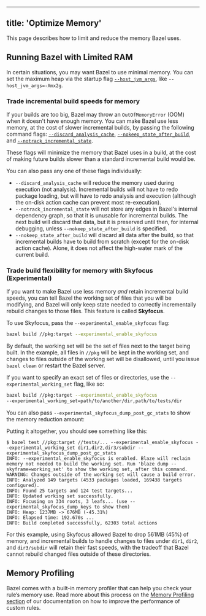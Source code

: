 

---
title: 'Optimize Memory'
---



This page describes how to limit and reduce the memory Bazel uses.

## Running Bazel with Limited RAM 

In certain situations, you may want Bazel to use minimal memory. You can set the
maximum heap via the startup flag
[`--host_jvm_args`](/docs/user-manual#host-jvm-args),
like `--host_jvm_args=-Xmx2g`.

### Trade incremental build speeds for memory 

If your builds are too big, Bazel may throw an `OutOfMemoryError` (OOM) when
it doesn't have enough memory. You can make Bazel use less memory, at the cost
of slower incremental builds, by passing the following command flags:
[`--discard_analysis_cache`](/docs/user-manual#discard-analysis-cache),
[`--nokeep_state_after_build`](/reference/command-line-reference#flag--keep_state_after_build),
and
[`--notrack_incremental_state`](/reference/command-line-reference#flag--track_incremental_state).

These flags will minimize the memory that Bazel uses in a build, at the cost of
making future builds slower than a standard incremental build would be.

You can also pass any one of these flags individually:

 * `--discard_analysis_cache` will reduce the memory used during execution (not
analysis). Incremental builds will not have to redo package loading, but will
have to redo analysis and execution (although the on-disk action cache can
prevent most re-execution).
 * `--notrack_incremental_state` will not store any edges in Bazel's internal
 dependency graph, so that it is unusable for incremental builds. The next build
 will discard that data, but it is preserved until then, for internal debugging,
 unless `--nokeep_state_after_build` is specified.
 * `--nokeep_state_after_build` will discard all data after the build, so that
 incremental builds have to build from scratch (except for the on-disk action
 cache). Alone, it does not affect the high-water mark of the current build.

### Trade build flexibility for memory with Skyfocus (Experimental) 

If you want to make Bazel use less memory *and* retain incremental build speeds,
you can tell Bazel the working set of files that you will be modifying, and
Bazel will only keep state needed to correctly incrementally rebuild changes to
those files. This feature is called **Skyfocus**.

To use Skyfocus, pass the `--experimental_enable_skyfocus` flag:

```sh
bazel build //pkg:target --experimental_enable_skyfocus
```

By default, the working set will be the set of files next to the target being
built. In the example, all files in `//pkg` will be kept in the working set, and
changes to files outside of the working set will be disallowed, until you issue
`bazel clean` or restart the Bazel server.

If you want to specify an exact set of files or directories, use the
`--experimental_working_set` flag, like so:

```sh
bazel build //pkg:target --experimental_enable_skyfocus
--experimental_working_set=path/to/another/dir,path/to/tests/dir
```

You can also pass `--experimental_skyfocus_dump_post_gc_stats` to show the
memory reduction amount:

Putting it altogether, you should see something like this:

```none
$ bazel test //pkg:target //tests/... --experimental_enable_skyfocus --experimental_working_set dir1,dir2,dir3/subdir --experimental_skyfocus_dump_post_gc_stats
INFO: --experimental_enable_skyfocus is enabled. Blaze will reclaim memory not needed to build the working set. Run 'blaze dump --skyframe=working_set' to show the working set, after this command.
WARNING: Changes outside of the working set will cause a build error.
INFO: Analyzed 149 targets (4533 packages loaded, 169438 targets configured).
INFO: Found 25 targets and 124 test targets...
INFO: Updated working set successfully.
INFO: Focusing on 334 roots, 3 leafs... (use --experimental_skyfocus_dump_keys to show them)
INFO: Heap: 1237MB -> 676MB (-45.31%)
INFO: Elapsed time: 192.670s ...
INFO: Build completed successfully, 62303 total actions
```

For this example, using Skyfocus allowed Bazel to drop 561MB (45%) of memory,
and incremental builds to handle changes to files under `dir1`, `dir2`, and
`dir3/subdir` will retain their fast speeds, with the tradeoff that Bazel cannot
rebuild changed files outside of these directories.

## Memory Profiling 

Bazel comes with a built-in memory profiler that can help you check your rule’s
memory use. Read more about this process on the
[Memory Profiling section](/rules/performance#memory-profiling) of our
documentation on how to improve the performance of custom rules.
